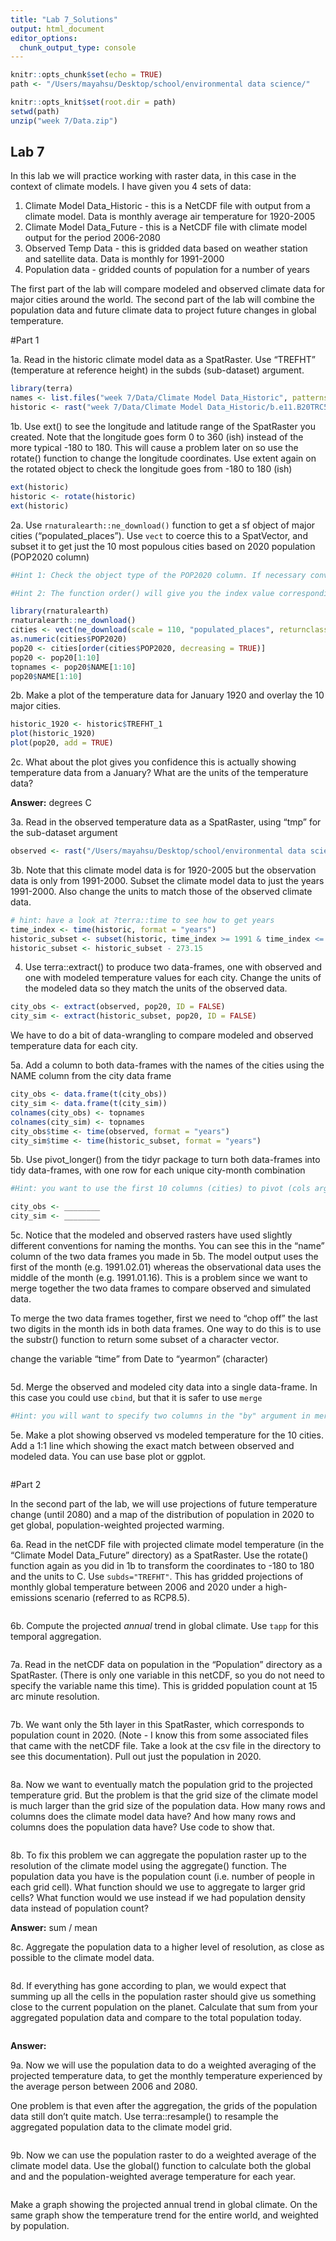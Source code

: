 ```yaml
---
title: "Lab 7_Solutions"
output: html_document
editor_options: 
  chunk_output_type: console
---
```


```r
knitr::opts_chunk$set(echo = TRUE)
path <- "/Users/mayahsu/Desktop/school/environmental data science/"

knitr::opts_knit$set(root.dir = path)
setwd(path)
unzip("week 7/Data.zip")
```

## Lab 7

In this lab we will practice working with raster data, in this case in the context of climate models. I have given you 4 sets of data:

1. Climate Model Data_Historic - this is a NetCDF file with output from a climate model. Data is monthly average air temperature for 1920-2005
2. Climate Model Data_Future - this is a NetCDF file with climate model output for the period 2006-2080
3. Observed Temp Data - this is gridded data based on weather station and satellite data. Data is monthly for 1991-2000
4. Population data - gridded counts of population for a number of years

The first part of the lab will compare modeled and observed climate data for major cities around the world. The second part of the lab will combine the population data and future climate data to project future changes in global temperature. 

#Part 1

1a. Read in the historic climate model data as a SpatRaster. Use "TREFHT" (temperature at reference height) in the subds (sub-dataset) argument.

```r
library(terra)
names <- list.files("week 7/Data/Climate Model Data_Historic", patterns = "nc$", full.name = TRUE)
historic <- rast("week 7/Data/Climate Model Data_Historic/b.e11.B20TRC5CNBDRD.f09_g16.002.cam.h0.TREFHT.192001-200512.nc", "TREFHT")
```

1b. Use ext() to see the longitude and latitude range of the SpatRaster you created. Note that the longitude goes form 0 to 360 (ish) instead of the more typical -180 to 180. This will cause a problem later on so use the rotate() function to change the longitude coordinates. Use extent again on the rotated object to check the longitude goes from -180 to 180 (ish)

```r
ext(historic)
historic <- rotate(historic)
ext(historic)
```

2a. Use `rnaturalearth::ne_download()` function to get a sf object of major cities ("populated_places"). Use `vect` to coerce this to a SpatVector, and subset it to get just the 10 most populous cities based on 2020 population (POP2020 column)

```r
#Hint 1: Check the object type of the POP2020 column. If necessary convert to a numeric vector using as.numeric()

#Hint 2: The function order() will give you the index value corresponding to the ascending or descending numerical order of a column

library(rnaturalearth)
rnaturalearth::ne_download()
cities <- vect(ne_download(scale = 110, "populated_places", returnclass = "sf"))
as.numeric(cities$POP2020)
pop20 <- cities[order(cities$POP2020, decreasing = TRUE)]
pop20 <- pop20[1:10]
topnames <- pop20$NAME[1:10]
pop20$NAME[1:10]
```

2b. Make a plot of the temperature data for January 1920 and overlay the 10 major cities.

```r
historic_1920 <- historic$TREFHT_1
plot(historic_1920)
plot(pop20, add = TRUE)
```

2c. What about the plot gives you confidence this is actually showing temperature data from a January? What are the units of the temperature data?

**Answer:**
degrees C

3a. Read in the observed temperature data as a SpatRaster, using "tmp" for the sub-dataset argument

```r
observed <- rast("/Users/mayahsu/Desktop/school/environmental data science/week 7/Data/Observed Temp Data/cru_ts4.03.1991.2000.tmp.dat.nc", "tmp")
```

3b. Note that this climate model data is for 1920-2005 but the observation data is only from 1991-2000. Subset the climate model data to just the years 1991-2000. Also change the units to match those of the observed climate data.

```r
# hint: have a look at ?terra::time to see how to get years
time_index <- time(historic, format = "years")
historic_subset <- subset(historic, time_index >= 1991 & time_index <= 2000)
historic_subset <- historic_subset - 273.15
```

4. Use terra::extract() to produce two data-frames, one with observed and one with modeled temperature values for each city. Change the units of the modeled data so they match the units of the observed data.

```r
city_obs <- extract(observed, pop20, ID = FALSE)
city_sim <- extract(historic_subset, pop20, ID = FALSE)
```

We have to do a bit of data-wrangling to compare modeled and observed temperature data for each city.

5a. Add a column to both data-frames with the names of the cities using the NAME column from the city data frame

```r
city_obs <- data.frame(t(city_obs))
city_sim <- data.frame(t(city_sim))
colnames(city_obs) <- topnames
colnames(city_sim) <- topnames
city_obs$time <- time(observed, format = "years")
city_sim$time <- time(historic_subset, format = "years")
```

5b. Use pivot_longer() from the tidyr package to turn both data-frames into tidy data-frames, with one row for each unique city-month combination

```r
#Hint: you want to use the first 10 columns (cities) to pivot (cols argument in the pivot_longer function). Use the values_to argument to name the temperature data column either "observed" or "simulated".

city_obs <- ________
city_sim <- ________

```

5c. Notice that the modeled and observed rasters have used slightly different conventions for naming the months. You can see this in the "name" column of the two data frames you made in 5b. The model output uses the first of the month (e.g. 1991.02.01) whereas the observational data uses the middle of the month (e.g. 1991.01.16). This is a problem since we want to merge together the two data frames to compare observed and simulated data.

To merge the two data frames together, first we need to "chop off" the last two digits in the month ids in both data frames. One way to do this is to use the substr() function to return some subset of a character vector.

change the variable "time" from Date to "yearmon" (character)

```r

```

5d. Merge the observed and modeled city data into a single data-frame. In this case you could use `cbind`, but that it is safer to use `merge`

```r
#Hint: you will want to specify two columns in the "by" argument in merge(). Think about what two columns those should be (i.e. what combination of columns identifies a unique observation that matches across the two dataframes)


```

5e. Make a plot showing observed vs modeled temperature for the 10 cities. Add a 1:1 line which showing the exact match between observed and modeled data. You can use base plot or ggplot.

```r


```

#Part 2

In the second part of the lab, we will use projections of future temperature change (until 2080) and a map of the distribution of population in 2020 to get global, population-weighted projected warming.

6a. Read in the netCDF file with projected climate model temperature (in the "Climate Model Data_Future" directory) as a SpatRaster. Use the rotate() function again as you did in 1b to transform the coordinates to -180 to 180 and the units to C. Use `subds="TREFHT"`. This has gridded projections of monthly global temperature between 2006 and 2020 under a high-emissions scenario (referred to as RCP8.5).

```r


```

6b. Compute the projected _annual_ trend in global climate. Use `tapp` for this temporal aggregation.

```r


```

7a. Read in the netCDF data on population in the "Population" directory as a SpatRaster. (There is only one variable in this netCDF, so you do not need to specify the variable name this time). This is gridded population count at 15 arc minute resolution.

```r


```

7b. We want only the 5th layer in this SpatRaster, which corresponds to population count in 2020. (Note - I know this from some associated files that came with the netCDF file. Take a look at the csv file in the directory to see this documentation). Pull out just the population in 2020.

```r

```

8a. Now we want to eventually match the population grid to the projected temperature grid. But the problem is that the grid size of the climate model is much larger than the grid size of the population data. How many rows and columns does the climate model data have? And how many rows and columns does the population data have? Use code to show that.

```r


```


8b. To fix this problem we can aggregate the population raster up to the resolution of the climate model using the aggregate() function. The population data you have is the population count (i.e. number of people in each grid cell). What function should we use to aggregate to larger grid cells? What function would we use instead if we had population density data instead of population count?

**Answer:**
sum / mean

8c. Aggregate the population data to a higher level of resolution, as close as possible to the climate model data.

```r


```

8d. If everything has gone according to plan, we would expect that summing up all the cells in the population raster should give us something close to the current population on the planet. Calculate that sum from your aggregated population data and compare to the total population today.

```r


```

**Answer:**

9a. Now we will use the population data to do a weighted averaging of the projected temperature data, to get the monthly temperature experienced by the average person between 2006 and 2080. 

One problem is that even after the aggregation, the grids of the population data still don't quite match. Use terra::resample() to resample the aggregated population data to the climate model grid. 

```r

```

9b. Now we can use the population raster to do a weighted average of the climate model data. Use the global() function to calculate both the global and and the population-weighted average temperature for each year. 

```r


```


Make a graph showing the projected annual trend in global climate. On the same graph show the temperature trend for the entire world, and weighted by population. 

```r


```



